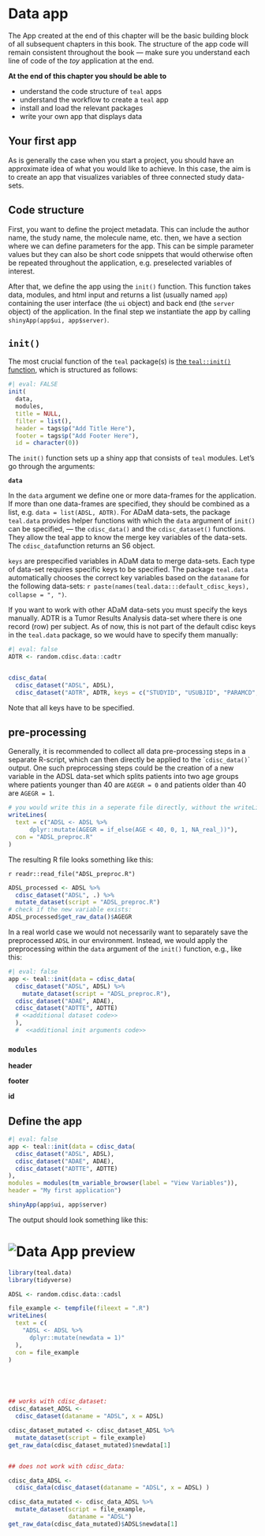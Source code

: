 # Data app


The App created at the end of this chapter will be the basic building block of all subsequent chapters in this book.
The structure of the app code will remain consistent throughout the book --- make sure you understand each line of code of the *toy* application at the end.

**At the end of this chapter you should be able to **

-   understand the code structure of `teal` apps
-   understand the workflow to create a `teal` app
-   install and load the relevant packages 
-   write your own app that displays data

## Your first app

As is generally the case when you start a project, you should have an approximate idea of what you would like to achieve. 
In this case, the aim is to create an app that visualizes variables of three connected study data-sets. 


## Code structure

First, you want to define the project metadata. This can include the author name, the study name, the molecule name, etc. then, we have a section where we can define parameters for the app. This can be simple parameter values but they can also be short code snippets that would otherwise often be repeated throughout the application, e.g. preselected variables of interest.

After that, we define the app using the `init()` function. This function takes data, modules, and html input and returns a list (usually named `app`) containing the user interface (the `ui` object) and back end (the `server` object) of the application. In the final step we instantiate the app by calling `shinyApp(app$ui, app$server)`.

## `init()`

The most crucial function of the `teal` package(s) is [the `teal::init()` function](https://insightsengineering.github.io/teal/main/reference/init.html?q=init#null), which is structured as follows:

```r
#| eval: FALSE
init(
  data,
  modules,
  title = NULL,
  filter = list(),
  header = tags$p("Add Title Here"),
  footer = tags$p("Add Footer Here"),
  id = character(0))
```

The `init()` function sets up a shiny app that consists of `teal` modules. Let's go through the arguments:

**`data`**

In the `data` argument we define one or more data-frames for the application. If more than one data-frames are specified, they should be combined as a list, e.g. `data = list(ADSL, ADTR)`. <!-- For relational data-sets you can define merge keys.  --> For ADaM data-sets, the package `teal.data` provides helper functions with which the `data` argument of `init()` can be specified, --- the `cdisc_data()` and the `cdisc_dataset()` functions. They allow the teal app to know the merge key variables of the data-sets. The `cdisc_data`function returns an S6 object.

::: {#note:key .callout-note appearance="simple"}
`keys` are prespecified variables in ADaM data to merge data-sets. Each type of data-set requires specific keys to be specified. The package `teal.data` automatically chooses the correct key variables based on the `dataname` for the following data-sets: `r paste(names(teal.data:::default_cdisc_keys), collapse = ", ")`.

If you want to work with other ADaM data-sets you must specify the keys manually. ADTR is a Tumor Results Analysis data-set where there is one record (row) per subject. As of now, this is not part of the default cdisc keys in the `teal.data` package, so we would have to specify them manually:

```r
#| eval: false
ADTR <- random.cdisc.data::cadtr


cdisc_data(
  cdisc_dataset("ADSL", ADSL),
  cdisc_dataset("ADTR", ADTR, keys = c("STUDYID", "USUBJID", "PARAMCD", "AVISIT")))
```

Note that all keys have to be specified.
:::

::: callout-important
## pre-processing

Generally, it is recommended to collect all data pre-processing steps in a separate R-script, which can then directly be applied to the \``cdisc_data()`\` output. One such preprocessing steps could be the creation of a new variable in the ADSL data-set which splits patients into two age groups where patients younger than 40 are `AGEGR = 0` and patients older than 40 are `AGEGR = 1`.

```r
# you would write this in a seperate file directly, without the writeLines command.
writeLines(
  text = c("ADSL <- ADSL %>%
      dplyr::mutate(AGEGR = if_else(AGE < 40, 0, 1, NA_real_))"),
  con = "ADSL_preproc.R"
)
```

The resulting R file looks something like this:

`r readr::read_file("ADSL_preproc.R")`

```r
ADSL_processed <- ADSL %>% 
  cdisc_dataset("ADSL", .) %>% 
  mutate_dataset(script = "ADSL_preproc.R")
# check if the new variable exists:
ADSL_processed$get_raw_data()$AGEGR
```

In a real world case we would not necessarily want to separately save the preprocessed `ADSL` in our environment. Instead, we would apply the preprocessing within the `data` argument of the `init()` function, e.g., like this:

```r
#| eval: false
app <- teal::init(data = cdisc_data(
  cdisc_dataset("ADSL", ADSL) %>% 
    mutate_dataset(script = "ADSL_preproc.R"),
  cdisc_dataset("ADAE", ADAE),
  cdisc_dataset("ADTTE", ADTTE)
  # <<additional dataset code>> 
  ),
  #  <<additional init arguments code>>
```
:::

### `modules`


**header**

**footer**

**id**


## Define the app

```r
#| eval: false
app <- teal::init(data = cdisc_data(
  cdisc_dataset("ADSL", ADSL),
  cdisc_dataset("ADAE", ADAE),
  cdisc_dataset("ADTTE", ADTTE)
),
modules = modules(tm_variable_browser(label = "View Variables")),
header = "My first application")

shinyApp(app$ui, app$server)
```

The output should look something like this:

# ![Data App preview](figures_images/app_data_1.png){fig-alt="Our first app should look like this"}

```r
library(teal.data)
library(tidyverse)

ADSL <- random.cdisc.data::cadsl

file_example <- tempfile(fileext = ".R")
writeLines(
  text = c(
    "ADSL <- ADSL %>%
      dplyr::mutate(newdata = 1)"
  ),
  con = file_example
)





## works with cdisc_dataset:
cdisc_dataset_ADSL <-
  cdisc_dataset(dataname = "ADSL", x = ADSL) 

cdisc_dataset_mutated <- cdisc_dataset_ADSL %>% 
  mutate_dataset(script = file_example)
get_raw_data(cdisc_dataset_mutated)$newdata[1]


## does not work with cdisc_data:

cdisc_data_ADSL <-
  cdisc_data(cdisc_dataset(dataname = "ADSL", x = ADSL) )

cdisc_data_mutated <- cdisc_data_ADSL %>% 
  mutate_dataset(script = file_example,
                 dataname = "ADSL")
get_raw_data(cdisc_data_mutated)$ADSL$newdata[1]

```

